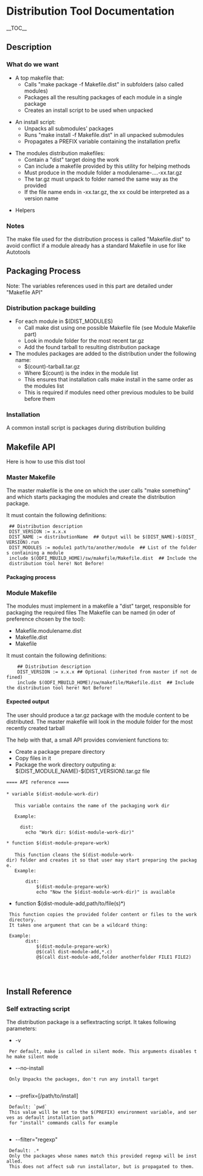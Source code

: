 = Distribution Tool Documentation =

__TOC__

== Description ==

=== What do we want ===

* A top makefile that:
** Calls "make package -f Makefile.dist" in subfolders (also called modules)
** Packages all the resulting packages of each module in a single package
** Creates an install script to be used when unpacked

* An install script:
** Unpacks all submodules' packages
** Runs "make install -f Makefile.dist" in all unpacked submodules
** Propagates a PREFIX variable containing the installation prefix
	
* The modules distribution makefiles:
** Contain a "dist" target doing the work
** Can include a makefile provided by this utility for helping methods
** Must produce in the module folder a modulename-....-xx.tar.gz
** The tar.gz must unpack to folder named the same way as the provided
** If the file name ends in -xx.tar.gz, the xx could be interpreted as a version name
	
* Helpers

=== Notes ===

The make file used for the distribution process is called "Makefile.dist" to avoid conflict if a module already has
a standard Makefile in use for like Autotools 


== Packaging Process ==

Note: The variables references used in this part are detailed under "Makefile API"

=== Distribution package building ===

* For each module in $(DIST_MODULES)
** Call make dist using one possible Makefile file (see Module Makefile part)
** Look in module folder for the most recent tar.gz
** Add  the found tarball to resulting distribution package
* The modules packages are added to the distribution under the following name:
** $(count)-tarball.tar.gz
** Where $(count) is the index in the module list
** This ensures that installation calls make install in the same order as the modules list
** This is required if modules need other previous modules to be build before them

=== Installation ===

A common install script is packages during distribution building



== Makefile API ==

Here is how to use this dist tool

=== Master Makefile ===

The master makefile is the one on which the user calls "make something" and which starts packaging the modules
and create the distribution package.

It must contain the following definitions:

  ## Distribution description
  DIST_VERSION := x.x.x
  DIST_NAME := distributionName  ## Output will be $(DIST_NAME)-$(DIST_VERSION).run
  DIST_MODULES := module1 path/to/another/module  ## List of the folders containing a module
  include $(ODFI_MBUILD_HOME)/sw/makefile/Makefile.dist  ## Include the distribution tool here! Not Before!


==== Packaging process ====




=== Module Makefile ===

The modules must implement in a makefile a "dist" target, responsible for packaging the required files
The Makefile can be named (in oder of preference chosen by the tool):

* Makefile.modulename.dist
* Makefile.dist
* Makefile

It must contain the following definitions:
	
	 ## Distribution description
  	 DIST_VERSION := x.x.x ## Optional (inherited from master if not defined)
	 include $(ODFI_MBUILD_HOME)/sw/makefile/Makefile.dist  ## Include the distribution tool here! Not Before!

==== Expected output ====

The user should produce a tar.gz package with the module content to be distributed.
The master makefile will look in the module folder for the most recently created tarball

The help with that, a small API provides convienient functions to:

* Create a package prepare directory
* Copy files in it
* Package the work directory outputing a: $(DIST_MODULE_NAME)-$(DIST_VERSION).tar.gz file
	 
 ==== API reference ====
 
 * variable $(dist-module-work-dir)
 
 	This variable contains the name of the packaging work dir
 	
 	Example:
 	  
 	  dist:
 	  	echo "Work dir: $(dist-module-work-dir)"
 	
 * function $(dist-module-prepare-work)
 
   	This function cleans the $(dist-module-work-dir) folder and creates it so that user may start preparing the package.
	Example:
		
		dist:
			$(dist-module-prepare-work)
			echo "Now the $(dist-module-work-dir)" is available
 
* function $(dist-module-add,path/to/file(s)*)

  This function copies the provided folder content or files to the work directory.
  It takes one argument that can be a wildcard thing:
	
  Example:
  		dist:
  			$(dist-module-prepare-work)
  			@$(call dist-module-add,*.c)
  			@$(call dist-module-add,folder anotherfolder FILE1 FILE2)
  			
  			
	

== Install Reference ==

=== Self extracting script ===

The distribution package is a seflextracting script.
It takes following parameters:

* -v 

  Per default, make is called in silent mode. This arguments disables the make silent mode

* --no-install
	
	
  Only Unpacks the packages, don't run any install target
  
* --prefix=[/path/to/install]

  Default: `pwd`
  This value will be set to the $(PREFIX) environment variable, and serves as default installation path
  for "install" commands calls for example
	
* --filter="regexp"

  Default: .*
  Only the packages whose names match this provided regexp will be installed.
  This does not affect sub run installator, but is propagated to them.
	
	
	